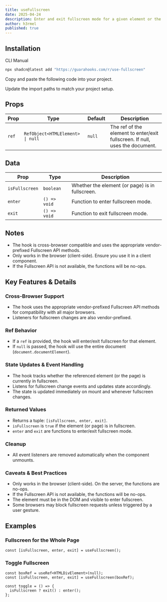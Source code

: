 ```yaml
---
title: useFullscreen
date: 2025-04-24
description: Enter and exit fullscreen mode for a given element or the entire page.
author: h3rmel
published: true
---
```


<HookPreview name="use-fullscreen-demo" />

## Installation

<Tabs defaultValue="cli">

<TabsList>
  <TabsTrigger value="cli">CLI</TabsTrigger>
  <TabsTrigger value="manual">Manual</TabsTrigger>
</TabsList>
<TabsContent value="cli">

```bash
npx shadcn@latest add "https://guarahooks.com/r/use-fullscreen"
```

</TabsContent>
<TabsContent value="manual">

<Steps>

<Step>Copy and paste the following code into your project.</Step>

<HookSource name="use-fullscreen" />

<Step>Update the import paths to match your project setup.</Step>

</Steps>

</TabsContent>

</Tabs>

## Props

| Prop  | Type                             | Default | Description                                                                  |
| ----- | -------------------------------- | ------- | ---------------------------------------------------------------------------- |
| `ref` | `RefObject<HTMLElement> \| null` | `null`  | The ref of the element to enter/exit fullscreen. If null, uses the document. |

## Data

| Prop           | Type         | Description                                     |
| -------------- | ------------ | ----------------------------------------------- |
| `isFullscreen` | `boolean`    | Whether the element (or page) is in fullscreen. |
| `enter`        | `() => void` | Function to enter fullscreen mode.              |
| `exit`         | `() => void` | Function to exit fullscreen mode.               |

## Notes

- The hook is cross-browser compatible and uses the appropriate vendor-prefixed Fullscreen API methods.
- Only works in the browser (client-side). Ensure you use it in a client component.
- If the Fullscreen API is not available, the functions will be no-ops.

## Key Features & Details

### Cross-Browser Support

- The hook uses the appropriate vendor-prefixed Fullscreen API methods for compatibility with all major browsers.
- Listeners for fullscreen changes are also vendor-prefixed.

### Ref Behavior

- If a `ref` is provided, the hook will enter/exit fullscreen for that element.
- If `null` is passed, the hook will use the entire document (`document.documentElement`).

### State Updates & Event Handling

- The hook tracks whether the referenced element (or the page) is currently in fullscreen.
- Listens for fullscreen change events and updates state accordingly.
- The state is updated immediately on mount and whenever fullscreen changes.

### Returned Values

- Returns a tuple: `[isFullscreen, enter, exit]`.
- `isFullscreen` is `true` if the element (or page) is in fullscreen.
- `enter` and `exit` are functions to enter/exit fullscreen mode.

### Cleanup

- All event listeners are removed automatically when the component unmounts.

### Caveats & Best Practices

- Only works in the browser (client-side). On the server, the functions are no-ops.
- If the Fullscreen API is not available, the functions will be no-ops.
- The element must be in the DOM and visible to enter fullscreen.
- Some browsers may block fullscreen requests unless triggered by a user gesture.

## Examples

### Fullscreen for the Whole Page

```tsx
const [isFullscreen, enter, exit] = useFullscreen();
```

### Toggle Fullscreen

```tsx
const boxRef = useRef<HTMLDivElement>(null);
const [isFullscreen, enter, exit] = useFullscreen(boxRef);

const toggle = () => {
  isFullscreen ? exit() : enter();
};
```
